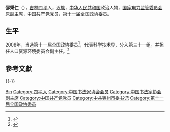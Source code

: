 '''邵秉仁'''（{{bd|1945年|12月|}}），[[吉林|吉林]][[四平|四平]]人，[[汉族|汉族]]，[[中华人民共和国|中华人民共和国]]政治人物，[[国家电力监管委员会|国家电力监管委员会]]原副主席，[[中国共产党|中国共产党]]党员，[[第十一届全国政协委员|第十一届全国政协委员]]。

== 生平 ==
2008年，当选第十一届全国政协委员<ref>{{cite news|title=第十一届全国政协委员名单|url=http://www.indaa.com.cn/zt/2009qglh/zxzs/200903/t20090303_127573.html|accessdate=2013-04-09|newspaper=新华社北京1月25日电 中国人民政治协商会议第十一届全国委员会委员名单(共2237人，2008年1月25日政协第十届全国委员会常务委员会第二十次会议通过)|date=2008年1月25日|deadurl=yes|archiveurl=https://web.archive.org/web/20130928014403/http://www.indaa.com.cn/zt/2009qglh/zxzs/200903/t20090303_127573.html|archivedate=2013年9月28日}}</ref>，代表科学技术界，分入第三十一组。并担任人口资源环境委员会副主任。<ref>{{cite news|title=全国政协信息-邵秉仁|url=http://www.cppcc.gov.cn/CMS/wylibary/showJcwyxtInfoWylibary.action?tabJcwyxt.guid=11W0010510&wytype=wjwy|accessdate=2013-04-11|newspaper=全国政协委员会|archive-date=2018-07-13|archive-url=https://web.archive.org/web/20180713204845/http://www.cppcc.gov.cn/CMS/wylibary/showJcwyxtInfoWylibary.action?tabJcwyxt.guid=11W0010510&wytype=wjwy|dead-url=no}}</ref>

== 參考文獻 ==
{{reflist}}
{{-}}
{{start box}}
{{s-ppo|cpc}}
{{s-before|[[王宝纯|王宝纯]]}}
{{s-title|[[中国共产党锦州市委员会|中国共产党锦州市委员会]][[市委书记|书记]]|1989年3月—1993年11月}}
{{s-after|[[张鸣岐_(1945年)|张鸣岐]]}}
{{end box}}

{{中国政治人物小作品}}
{{中国书法家协会第五届理事会}}
{{中国书法家协会第六届理事会}}

{{Authority control}}
{{DEFAULTSORT:Shao邵}}
[[Category:邵姓|Bin]]
[[Category:四平人|Category:四平人]]
[[Category:中国书法家协会会员|Category:中国书法家协会会员]]
[[Category:中国书法家协会副主席|Category:中国书法家协会副主席]]
[[Category:中国共产党党员|Category:中国共产党党员]]
[[Category:中共锦州市委书记|Category:中共锦州市委书记]]
[[Category:第十一届全国政协委员|Category:第十一届全国政协委员]]